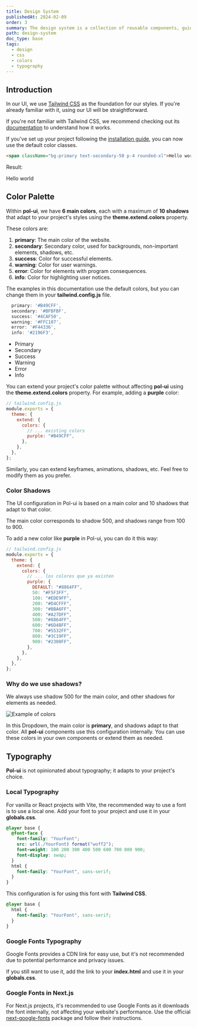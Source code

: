 ```yaml
---
title: Design System
publishedAt: 2024-02-09
order: 3
summary: The design system is a collection of reusable components, guided by clear standards, that can be assembled together to build any number of applications.
path: design-system
doc_type: base
tags:
  - design
  - css
  - colors
  - typography
---
```


## Introduction

In our UI, we use [Tailwind CSS](https://tailwindcss.com/) as the foundation for our styles. If you're already familiar with it, using our UI will be straightforward.

If you're not familiar with Tailwind CSS, we recommend checking out its [documentation](https://tailwindcss.com/docs) to understand how it works.

If you've set up your project following the [installation guide](/docs/getting-started), you can now use the default color classes.

```html title="Example of using default color classes" caption="Check that primary color is the one you set in your tailwind.config.js" showLineNumbers="true"
<span className="bg-primary text-secondary-50 p-4 rounded-xl">Hello world</span>
```

Result:

<span className="bg-primary text-secondary-50 p-4 rounded-xl">Hello world</span>

## Color Palette

Within **pol-ui**, we have **6 main colors**, each with a maximum of **10 shadows** that adapt to your project's styles using the **theme.extend.colors** property.

These colors are:

1. **primary**: The main color of the website.
2. **secondary**: Secondary color, used for backgrounds, non-important elements, shadows, etc.
3. **success**: Color for successful elements.
4. **warning**: Color for user warnings.
5. **error**: Color for elements with program consequences.
6. **info**: Color for highlighting user notices.

The examples in this documentation use the default colors, but you can change them in your **tailwind.config.js** file.

```js
  primary: '#B49CFF',
  secondary: '#BFBFBF',
  success: '#4CAF50',
  warning: '#FFC107',
  error: '#F44336',
  info: '#2196F3',
```

<ul className="grid grid-cols-3 gap-2">
  <li className="flex w-full justify-center rounded-lg bg-primary text-center">
    Primary
  </li>
  <li className="flex w-full justify-center rounded-lg bg-secondary text-center">
    Secondary
  </li>
  <li className="flex w-full justify-center rounded-lg bg-success text-center">
    Success
  </li>
  <li className="flex w-full justify-center rounded-lg bg-warning text-center">
    Warning
  </li>
  <li className="flex w-full justify-center rounded-lg bg-error text-center">
    Error
  </li>
  <li className="flex w-full justify-center rounded-lg bg-info text-center">
    Info
  </li>
</ul>

You can extend your project's color palette without affecting **pol-ui** using the **theme.extend.colors** property. For example, adding a **purple** color:

```js
// tailwind.config.js
module.exports = {
  theme: {
    extend: {
      colors: {
        // ... existing colors
        purple: "#B49CFF",
      },
    },
  },
};
```

Similarly, you can extend keyframes, animations, shadows, etc. Feel free to modify them as you prefer.

### Color Shadows

The UI configuration in Pol-ui is based on a main color and 10 shadows that adapt to that color.

The main color corresponds to shadow 500, and shadows range from 100 to 900.

To add a new color like **purple** in Pol-ui, you can do it this way:

```js
// tailwind.config.js
module.exports = {
  theme: {
    extend: {
      colors: {
        // ... los colores que ya existen
        purple: {
          DEFAULT: "#8864FF",
          50: "#F5F3FF",
          100: "#EDE9FF",
          200: "#D4CFFF",
          300: "#BBA6FF",
          400: "#A27DFF",
          500: "#8864FF",
          600: "#6D4BFF",
          700: "#5532FF",
          800: "#3C19FF",
          900: "#2300FF",
        },
      },
    },
  },
};
```

### Why do we use shadows?

We always use shadow 500 for the main color, and other shadows for elements as needed.

<Image
  src="/images/docs/ColorsExample.png"
  alt="Example of colors"
  width={500}
  height={500}
/>

In this Dropdown, the main color is **primary**, and shadows adapt to that color.
All **pol-ui** components use this configuration internally. You can use these colors in your own components or extend them as needed.

## Typography

**Pol-ui** is not opinionated about typography; it adapts to your project's choice.

### Local Typography

For vanilla or React projects with Vite, the recommended way to use a font is to use a local one. Add your font to your project and use it in your **globals.css**.

```css
@layer base {
  @font-face {
    font-family: "YourFont";
    src: url(./YourFont) format("woff2");
    font-weight: 100 200 300 400 500 600 700 800 900;
    font-display: swap;
  }
  html {
    font-family: "YourFont", sans-serif;
  }
}
```

This configuration is for using this font with **Tailwind CSS**.

```css
@layer base {
  html {
    font-family: "YourFont", sans-serif;
  }
}
```

### Google Fonts Typography

Google Fonts provides a CDN link for easy use, but it's not recommended due to potential performance and privacy issues.

If you still want to use it, add the link to your **index.html** and use it in your **globals.css**.

### Google Fonts in Next.js

For Next.js projects, it's recommended to use Google Fonts as it downloads the font internally, not affecting your website's performance. Use the official [next-google-fonts](https://nextjs.org/docs/pages/api-reference/components/font) package and follow their instructions.
